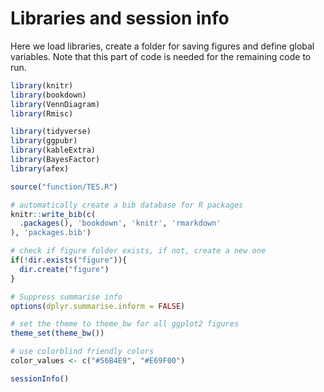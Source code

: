 # Libraries and session info

Here we load libraries, create a folder for saving figures and define global variables. Note that this part of code is needed for the remaining code to run. 

```r
library(knitr)
library(bookdown)
library(VennDiagram) 
library(Rmisc)

library(tidyverse)
library(ggpubr)
library(kableExtra)
library(BayesFactor)
library(afex)

source("function/TES.R")

# automatically create a bib database for R packages
knitr::write_bib(c(
  .packages(), 'bookdown', 'knitr', 'rmarkdown'
), 'packages.bib')

# check if figure folder exists, if not, create a new one
if(!dir.exists("figure")){
  dir.create("figure")
}

# Suppress summarise info
options(dplyr.summarise.inform = FALSE)

# set the theme to theme_bw for all ggplot2 figures
theme_set(theme_bw())

# use colorblind friendly colors
color_values <- c("#56B4E9", "#E69F00")
```


```r
sessionInfo()
```

